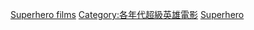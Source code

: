 [[Category:1980年代推想電影|Superhero films]]
[[Category:各年代超級英雄電影|Category:各年代超級英雄電影]]
[[Category:1980年代動作片|Superhero]]